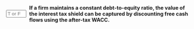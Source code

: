 ::: {.question-block}

<form onsubmit="event.preventDefault(); checkAnswerBox('module8_tf_q53','T')" style="display: flex; align-items: center; gap: 8px;">
  <input type="text" id="module8_tf_q53" name="module8_tf_q53" maxlength="1" placeholder="T or F" style="width: 55px;" data-correct-answer="T" /> 
  <label for="module8_tf_q53"><strong>If a firm maintains a constant debt-to-equity ratio, the value of the interest tax shield can be captured by discounting free cash flows using the after-tax WACC.</strong></label>
</form>

<div id="feedback-module8_tf_q53" class="feedback" data-status="" style="display:none;">
TRUE. The WACC framework already embeds the present value of tax shields when leverage is proportional to firm value.
</div>

:::
